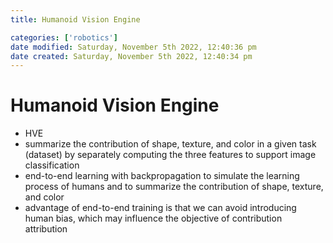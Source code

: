 ```yaml
---
title: Humanoid Vision Engine

categories: ['robotics']
date modified: Saturday, November 5th 2022, 12:40:36 pm
date created: Saturday, November 5th 2022, 12:40:34 pm
---
```


# Humanoid Vision Engine


- HVE
- summarize the contribution of shape, texture, and color in a given task (dataset) by separately computing the three features to support image classification
- end-to-end learning with backpropagation to simulate the learning process of humans and to summarize the contribution of shape, texture, and color
- advantage of end-to-end training is that we can avoid introducing human bias, which may influence the objective of contribution attribution



